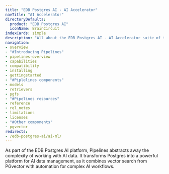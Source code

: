 ```yaml
---
title: "EDB Postgres AI - AI Accelerator"
navTitle: "AI Accelerator"
directoryDefaults:
  product: "EDB Postgres AI"
  iconName: BrainCircuit
indexCards: simple
description: "All about the EDB Postgres AI - AI Accelerator suite of tools including Pipelines and PGvector."
navigation:
- overview
- "#Introducing Pipelines"
- pipelines-overview
- capabilities
- compatibility
- installing
- gettingstarted
- "#Piplelines components"
- models
- retrievers
- pgfs
- "#Pipelines resources"
- reference
- rel_notes
- limitations
- licenses
- "#Other components"
- pgvector
redirects:
- /edb-postgres-ai/ai-ml/
---
```


As part of the EDB Postgres AI platform, Pipelines abstracts away the complexity of working with AI data. It transforms Postgres into a powerful platform for AI data management, as it combines vector search from PGvector with automation for complex AI workflows.
